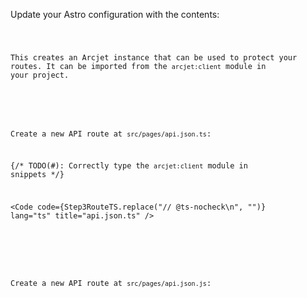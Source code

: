 
Update your Astro configuration with the contents:

<Code code={Step3ConfigJS} lang="js" title="astro.config.mjs" />

This creates an Arcjet instance that can be used to protect your routes. It can
be imported from the `arcjet:client` module in your project.

<SelectableContent client:load syncKey="language" frameworkSwitcher>
<div slot="TS" slotIdx="1">

Create a new API route at `src/pages/api.json.ts`:

{/* TODO(#): Correctly type the `arcjet:client` module in snippets */}

<Code
  code={Step3RouteTS.replace("// @ts-nocheck\n", "")}
  lang="ts"
  title="api.json.ts"
/>

</div>

<div slot="JS" slotIdx="2">

Create a new API route at `src/pages/api.json.js`:

<Code code={Step3RouteJS} lang="js" title="api.json.js" />

</div>
</SelectableContent>

